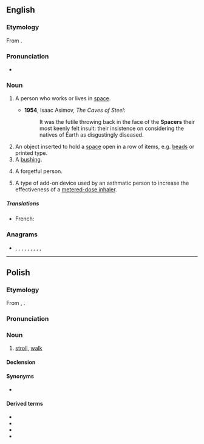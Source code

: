 ==English==
{{wikipedia|dab=spacer}}

===Etymology===
From {{affix|en|space|-er}}.

===Pronunciation===
* {{IPA|/ˈspeɪsə(ɹ)/|lang=en}}
*: {{rhymes|eɪsə(r)|lang=en}}

===Noun===
{{en-noun}}

# {{lb|en|sometimes|scifi}} A person who works or lives in [[space]].
#*'''1954''', Isaac Asimov, ''The Caves of Steel'':
#*:It was the futile throwing back in the face of the '''Spacers''' their most keenly felt insult: their insistence on considering the natives of Earth as disgustingly diseased.
# An object inserted to hold a [[space]] open in a row of items, e.g. [[beads]] or printed type.
# A [[bushing]].
# {{lb|en|slang}} A forgetful person.
# {{lb|en|medicine}} A type of add-on device used by an asthmatic person to increase the effectiveness of a [[metered-dose inhaler]].

=====Translations=====
{{trans-top|an object}}
* French: {{t+|fr|entretoise}}
{{trans-mid}}
{{trans-bottom}}

===Anagrams===
* {{l|en|capers}}, {{l|en|Casper}}, {{l|en|crapes}}, {{l|en|escarp}}, {{l|en|e-scrap}}, {{l|en|Pacers}}, {{l|en|pacers}}, {{l|en|parsec}}, {{l|en|recaps}}, {{l|en|scrape}}

----

==Polish==

===Etymology===
From {{etyl|de|pl}} {{m|de|spazieren}}, {{m|de|Spaziergang|Spazier(gang)}}.

===Pronunciation===
{{pl-IPA}}

===Noun===
{{pl-noun|m-in|dim=spacerek}}

# [[stroll]], [[walk]]

====Declension====
{{pl-decl-noun-m-in}}

====Synonyms====
* {{l|pl|przechadzka}}

====Derived terms====
* {{l|pl|spacerniak}}
* {{l|pl|spacerować}}
* {{l|pl|spacerowicz}}
* {{l|pl|spacerowy}}